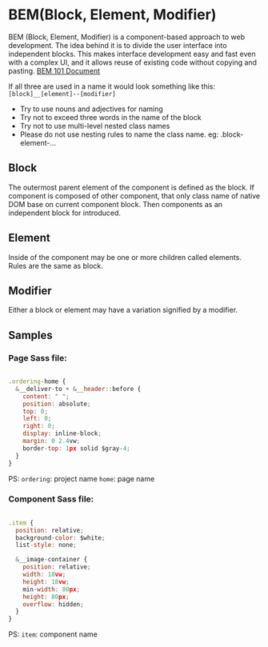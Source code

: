 

<Meta title="BEM Rules" />

# BEM(Block, Element, Modifier)

BEM (Block, Element, Modifier) is a component-based approach to web development. The idea behind it is to divide the user interface into independent blocks. 
This makes interface development easy and fast even with a complex UI, and it allows reuse of existing code without copying and pasting. 
<a target="_blank" href="https://css-tricks.com/bem-101/">BEM 101 Document</a>

If all three are used in a name it would look something like this: `[block]__[element]--[modifier]`

<ul>
  <li>Try to use nouns and adjectives for naming</li>
  <li>Try not to exceed three words in the name of the block</li>
  <li>Try not to use multi-level nested class names</li>
  <li>Please do not use nesting rules to name the class name. eg: .block-element-...</li>
</ul>

### 
### 
## Block

The outermost parent element of the component is defined as the block. If component is composed of other component, that only class name of native DOM base on current component block. Then components as an independent block for introduced.

###
## Element

Inside of the component may be one or more children called elements. Rules are the same as block.

###
## Modifier

Either a block or element may have a variation signified by a modifier.

###
## Samples

### Page Sass file:
```js live=true

.ordering-home {
  &__deliver-to + &__header::before {
    content: " ";
    position: absolute;
    top: 0;
    left: 0;
    right: 0;
    display: inline-block;
    margin: 0 2.4vw;
    border-top: 1px solid $gray-4;
  }
}
```
PS:
`ordering`: project name
`home`: page name

### Component Sass file:
```js live=true

.item {
  position: relative;
  background-color: $white;
  list-style: none;

  &__image-container {
    position: relative;
    width: 18vw;
    height: 18vw;
    min-width: 80px;
    height: 80px;
    overflow: hidden;
  }
}
```
PS:
`item`: component name
